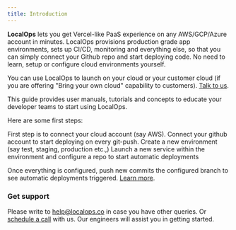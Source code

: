 ```yaml
---
title: Introduction
---
```


**LocalOps** lets you get Vercel-like PaaS experience on any AWS/GCP/Azure account in minutes. LocalOps provisions
production grade app environments, sets up CI/CD, monitoring and everything else, so that you can simply connect your
Github repo and start deploying code. No need to learn, setup or configure cloud environments yourself.

You can use LocalOps to launch on your cloud or your customer cloud (if you are offering "Bring your own cloud"
capability to customers). [Talk to us](https://go.localops.co/meet).

This guide provides user manuals, tutorials and concepts to educate your developer teams to start using LocalOps.

Here are some first steps:

<CardGroup cols={2}>
  <Card title="Connect your cloud account" icon="user-lock" href="/accounts/aws">
    First step is to connect your cloud account (say AWS).
  </Card>
  <Card title="Connect GitHub account" icon="code" href="/accounts/connect-github">
    Connect your github account to start deploying on every git-push.
  </Card>
  <Card title="Spin up new environment" icon="container-storage" href="/environment/create">
    Create a new environment (say test, staging, production etc.,)
  </Card>
  <Card title="Launch a new service" icon="rocket" href="/environment/services/create">
    Launch a new service within the environment and configure a repo to start automatic deployments
  </Card>
</CardGroup>

Once everything is configured, push new commits the configured branch to see automatic deployments triggered.
[Learn more](/environment/services/deploy).

### Get support

Please write to help@localops.co in case you have other queries. Or [schedule a call](https://go.localops.co/meet) with
us. Our engineers will assist you in getting started.
